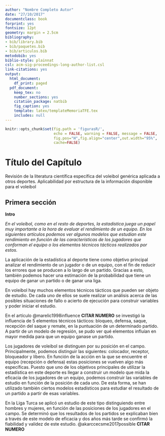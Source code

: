 ```yaml
---
author: "Nombre Completo Autor"
date: "27/10/2017"
documentclass: book
forprint: yes
fontsize: 12pt
geometry: margin = 2.5cm
bibliography:
- bib/library.bib
- bib/paquetes.bib
- bib/articulos.bib
metodobib: yes
biblio-style: plainnat
csl: acm-sig-proceedings-long-author-list.csl
link-citations: yes
output:
  html_document:
    df_print: paged
  pdf_document:
    keep_tex: no
    number_sections: yes
    citation_package: natbib
    fig_caption: yes
    template: latex/templateMemoriaTFE.tex
    includes: null
---
```




```r
knitr::opts_chunk$set(fig.path = 'figurasR/',
                      echo = FALSE, warning = FALSE, message = FALSE,
                      fig.pos="H",fig.align="center",out.width="95%",
                      cache=FALSE)

```


<!-- \setcounter{chapter}{2} -->
<!-- \setcounter{chapter}{2} escribir 2 para capítulo 3  -->
<!-- \pagenumbering{arabic} -->

\ifdefined\ifprincipal
\else
\setlength{\parindent}{1em}
\pagestyle{fancy}
\setcounter{tocdepth}{4}
\tableofcontents
<!-- \nocite{*} -->
\fi

\ifdefined\ifdoblecara
\fancyhead{}{}
\fancyhead[LE,RO]{\scriptsize\rightmark}
\fancyfoot[LO,RE]{\scriptsize\slshape \leftmark}
\fancyfoot[C]{}
\fancyfoot[LE,RO]{\footnotesize\thepage}
\else
\fancyhead{}{}
\fancyhead[RO]{\scriptsize\rightmark}
\fancyfoot[LO]{\scriptsize\slshape \leftmark}
\fancyfoot[C]{}
\fancyfoot[RO]{\footnotesize\thepage}
\fi
\renewcommand{\headrulewidth}{0.4pt}
\renewcommand{\footrulewidth}{0.4pt}


# Título del Capítulo

Revisión de la literatura científica específica del voleibol genérica aplicada a otros deportes. Aplicabilidad por estructura de la información disponible para el voleibol

## Primera sección

**Intro**

*En el voleibol, como en el resto de deportes, la estadística juega un papel muy importante a la hora de evaluar el rendimiento de un equipo. En los siguientes artículos podemos ver algunos modelos que estudian este rendimiento en función de las características de los jugadores que conforman el equipo o los elementos técnicos tácticos realizados por estos. *

La aplicación de la estadística al deporte tiene como objetivo principal analizar el rendimiento de un jugador o de un equipo, con el fin de reducir los errores que se producen a lo largo de un partido. Gracias a esto, también podemos hacer una estimación de la probabilidad que tiene un equipo de ganar un partido o de ganar una liga.

En voleibol hay muchos elementos técnicos tácticos que pueden ser objeto de estudio. De cada uno de ellos se suele realizar un análisis acerca de las posibles situaciones de fallo o acierto de ejecución para construir variables y poder iniciar el estudio.

En el artículo @marelic1998influence **CITAR NUMERO** se investigó la influencia de 5 elementos técnicos tácticos: bloqueo, defensa, saque, recepción del saque y remate, en la puntuación de un determinado partido. A partir de un modelo de regresión, se pudo ver qué elementos influían en mayor medida para que un equipo ganase un partido. 

Los jugadores de voleibol se distinguen por su posición en el campo. Principalmente, podemos distinguir las siguientes: colocador, receptor, bloqueador y líbero. En función de la acción en la que se encuentre el equipo (recepción o defensa) estas posiciones se vuelven algo más específicas.
Puesto que uno de los objetivos principales de utilizar la estadística en este deporte es llegar a construir un modelo que mida la eficacia de los jugadores de un equipo, podemos construir las variables de estudio en función de la posición de cada uno. De esta forma, se han utilizado también ciertos modelos estadísticos para estudiar el resultado de un partido a partir de esas variables.

En la Liga Turca se aplicó un estudio de este tipo distinguiendo entre hombres y mujeres, en función de las posiciones de los jugadores en el campo. Se determinó que los resultados de los partidos se explicaban bien a través de este modelo de eficacia y dos años más tarde se confirmó la fiabilidad y validez de este estudio. @akarccecsme2017possible  **CITAR NUMERO**




